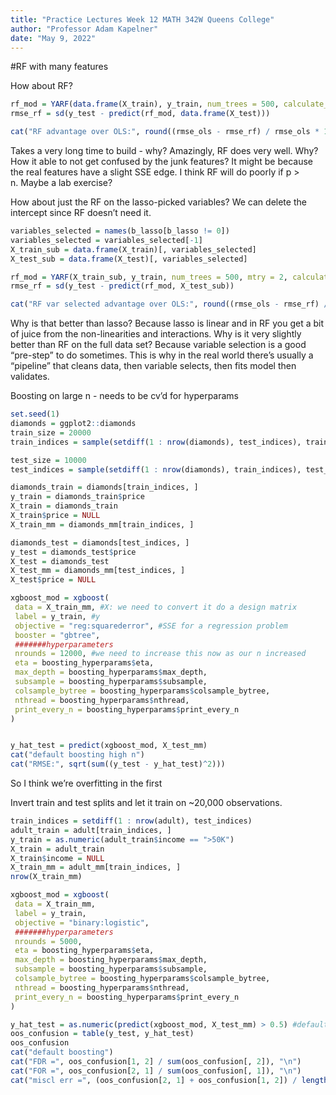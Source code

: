 ```yaml
---
title: "Practice Lectures Week 12 MATH 342W Queens College"
author: "Professor Adam Kapelner"
date: "May 9, 2022"
---
```





#RF with many features

How about RF?

```r
rf_mod = YARF(data.frame(X_train), y_train, num_trees = 500, calculate_oob_error = FALSE)
rmse_rf = sd(y_test - predict(rf_mod, data.frame(X_test)))

cat("RF advantage over OLS:", round((rmse_ols - rmse_rf) / rmse_ols * 100, 1), "%\n")
```

Takes a very long time to build - why? Amazingly, RF does very well. Why? How it able to not get confused by the junk features? It might be because the real features have a slight SSE edge. I think RF will do poorly if p > n. Maybe a lab exercise?

How about just the RF on the lasso-picked variables? We can delete the intercept since RF doesn't need it.

```r
variables_selected = names(b_lasso[b_lasso != 0])
variables_selected = variables_selected[-1]
X_train_sub = data.frame(X_train)[, variables_selected]
X_test_sub = data.frame(X_test)[, variables_selected]

rf_mod = YARF(X_train_sub, y_train, num_trees = 500, mtry = 2, calculate_oob_error = FALSE)
rmse_rf = sd(y_test - predict(rf_mod, X_test_sub))

cat("RF var selected advantage over OLS:", round((rmse_ols - rmse_rf) / rmse_ols * 100, 1), "%\n")
```

Why is that better than lasso? Because lasso is linear and in RF you get a bit of juice from the non-linearities and interactions. Why is it very slightly better than RF on the full data set? Because variable selection is a good "pre-step" to do sometimes. This is why in the real world there's usually a "pipeline" that cleans data, then variable selects, then fits model then validates.


Boosting on large n - needs to be cv'd for hyperparams

```r
set.seed(1)
diamonds = ggplot2::diamonds
train_size = 20000
train_indices = sample(setdiff(1 : nrow(diamonds), test_indices), train_size)

test_size = 10000
test_indices = sample(setdiff(1 : nrow(diamonds), train_indices), test_size)

diamonds_train = diamonds[train_indices, ]
y_train = diamonds_train$price
X_train = diamonds_train
X_train$price = NULL
X_train_mm = diamonds_mm[train_indices, ]

diamonds_test = diamonds[test_indices, ]
y_test = diamonds_test$price
X_test = diamonds_test
X_test_mm = diamonds_mm[test_indices, ]
X_test$price = NULL

xgboost_mod = xgboost(
 data = X_train_mm, #X: we need to convert it do a design matrix
 label = y_train, #y
 objective = "reg:squarederror", #SSE for a regression problem
 booster = "gbtree",
 #######hyperparameters
 nrounds = 12000, #we need to increase this now as our n increased
 eta = boosting_hyperparams$eta,
 max_depth = boosting_hyperparams$max_depth,
 subsample = boosting_hyperparams$subsample,
 colsample_bytree = boosting_hyperparams$colsample_bytree,
 nthread = boosting_hyperparams$nthread,
 print_every_n = boosting_hyperparams$print_every_n
)


y_hat_test = predict(xgboost_mod, X_test_mm)
cat("default boosting high n")
cat("RMSE:", sqrt(sum((y_test - y_hat_test)^2)))
```
So I think we're overfitting in the first

Invert train and test splits and let it train on ~20,000 observations.

```r
train_indices = setdiff(1 : nrow(adult), test_indices)
adult_train = adult[train_indices, ]
y_train = as.numeric(adult_train$income == ">50K")
X_train = adult_train
X_train$income = NULL
X_train_mm = adult_mm[train_indices, ]
nrow(X_train_mm)

xgboost_mod = xgboost(
 data = X_train_mm,
 label = y_train,
 objective = "binary:logistic",
 #######hyperparameters
 nrounds = 5000,
 eta = boosting_hyperparams$eta,
 max_depth = boosting_hyperparams$max_depth,
 subsample = boosting_hyperparams$subsample,
 colsample_bytree = boosting_hyperparams$colsample_bytree,
 nthread = boosting_hyperparams$nthread,
 print_every_n = boosting_hyperparams$print_every_n
)

y_hat_test = as.numeric(predict(xgboost_mod, X_test_mm) > 0.5) #default classification rule for probability regression
oos_confusion = table(y_test, y_hat_test)
oos_confusion
cat("default boosting")
cat("FDR =", oos_confusion[1, 2] / sum(oos_confusion[, 2]), "\n")
cat("FOR =", oos_confusion[2, 1] / sum(oos_confusion[, 1]), "\n")
cat("miscl err =", (oos_confusion[2, 1] + oos_confusion[1, 2]) / length(y_test), "\n")
```